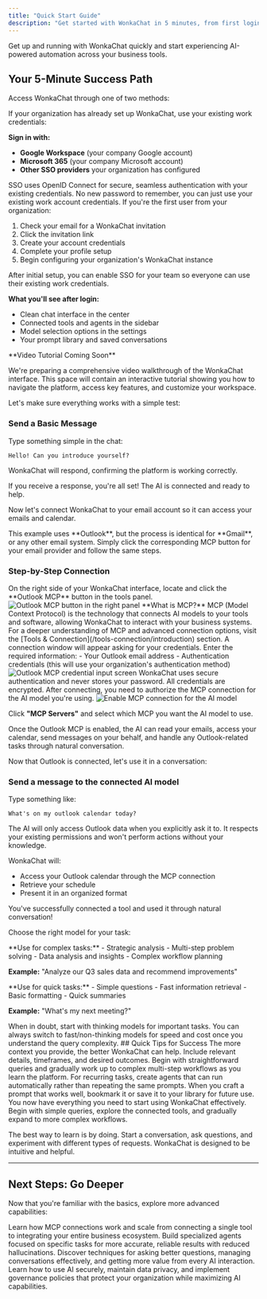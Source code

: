 ```yaml
---
title: "Quick Start Guide"
description: "Get started with WonkaChat in 5 minutes, from first login to your first AI-powered workflow."
---
```


Get up and running with WonkaChat quickly and start experiencing AI-powered automation across your business tools.


## Your 5-Minute Success Path

<Steps>
<Step title="First Login and Account Access">

Access WonkaChat through one of two methods:

<Tabs>
<Tab title="Team SSO Login">
If your organization has already set up WonkaChat, use your existing work credentials:

**Sign in with:**
- **Google Workspace** (your company Google account)
- **Microsoft 365** (your company Microsoft account)
- **Other SSO providers** your organization has configured

<Info>
SSO uses OpenID Connect for secure, seamless authentication with your existing credentials.
</Info>

<Check>
No new password to remember, you can just use your existing work account credentials.
</Check>
</Tab>

<Tab title="Invitation Setup">
If you're the first user from your organization:

1. Check your email for a WonkaChat invitation
2. Click the invitation link
3. Create your account credentials
4. Complete your profile setup
5. Begin configuring your organization's WonkaChat instance

<Tip>
After initial setup, you can enable SSO for your team so everyone can use their existing work credentials.
</Tip>
</Tab>
</Tabs>

**What you'll see after login:**
- Clean chat interface in the center
- Connected tools and agents in the sidebar
- Model selection options in the settings
- Your prompt library and saved conversations

</Step>

<Step title="Quick Navigation Tour">

<Info>
**Video Tutorial Coming Soon**

We're preparing a comprehensive video walkthrough of the WonkaChat interface. This space will contain an interactive tutorial showing you how to navigate the platform, access key features, and customize your workspace.
</Info>

</Step>

<Step title="Test Your First Message">

Let's make sure everything works with a simple test:

### Send a Basic Message

Type something simple in the chat:

```
Hello! Can you introduce yourself?
```

WonkaChat will respond, confirming the platform is working correctly.

<Check>
If you receive a response, you're all set! The AI is connected and ready to help.
</Check>


</Step>

<Step title="Connect Your First Tool (Outlook)">

Now let's connect WonkaChat to your email account so it can access your emails and calendar.

<Warning>
This example uses **Outlook**, but the process is identical for **Gmail**, or any other email system. Simply click the corresponding MCP button for your email provider and follow the same steps.
</Warning>

### Step-by-Step Connection

<Steps>
<Step title="Open the MCP Settings">
On the right side of your WonkaChat interface, locate and click the **Outlook MCP** button in the tools panel.

<Frame caption="Outlook MCP button location">
<img src="/images/outlook-mcp-button.png" alt="Outlook MCP button in the right panel" />
</Frame>

<Info>
**What is MCP?** MCP (Model Context Protocol) is the technology that connects AI models to your tools and software, allowing WonkaChat to interact with your business systems. 
For a deeper understanding of MCP and advanced connection options, visit the [Tools & Connection](/tools-connection/introduction) section.
</Info>

</Step>


<Step title="Add Your Credentials">
A connection window will appear asking for your credentials. Enter the required information:
- Your Outlook email address
- Authentication credentials (this will use your organization's authentication method)

<Frame caption="Outlook MCP credentials screen">
<img src="/images/outlook-mcp-credentials.png" alt="Outlook MCP credential input screen" />
</Frame>

<Info>
WonkaChat uses secure authentication and never stores your password. All credentials are encrypted.
</Info>
</Step>

<Step title="Enable MCP for Your Model">
After connecting, you need to authorize the MCP connection for the AI model you're using.

<Frame caption="Enable MCP for your model">
<img src="/images/enable-mcp-model.png" alt="Enable MCP connection for the AI model" />
</Frame>

Click **"MCP Servers"** and select which MCP you want the AI model to use.

<Check>
Once the Outlook MCP is enabled, the AI can read your emails, access your calendar, send messages on your behalf, and handle any Outlook-related tasks through natural conversation.
</Check>
</Step>
</Steps>

</Step>

<Step title="Your First Connected Conversation">

Now that Outlook is connected, let's use it in a conversation:

### Send a message to the connected AI model

Type something like:

```
What's on my outlook calendar today?
```
<Warning>
The AI will only access Outlook data when you explicitly ask it to. It respects your existing permissions and won't perform actions without your knowledge.
</Warning>


WonkaChat will:
- Access your Outlook calendar through the MCP connection
- Retrieve your schedule
- Present it in an organized format

<Check>
You've successfully connected a tool and used it through natural conversation!
</Check>

</Step>

<Step title="Understanding Model Selection">

Choose the right model for your task:

<CardGroup cols={2}>
<Card title="Thinking Models" icon="brain">
**Use for complex tasks:**
- Strategic analysis
- Multi-step problem solving
- Data analysis and insights
- Complex workflow planning

**Example:** "Analyze our Q3 sales data and recommend improvements"
</Card>

<Card title="Fast/Non-Thinking Models" icon="bolt">
**Use for quick tasks:**
- Simple questions
- Fast information retrieval
- Basic formatting
- Quick summaries

**Example:** "What's my next meeting?"
</Card>
</CardGroup>

<Tip>
When in doubt, start with thinking models for important tasks. You can always switch to fast/non-thinking models for speed and cost once you understand the query complexity.
</Tip>

</Step>

<Step>
## Quick Tips for Success

<CardGroup cols={2}>
<Card title="Be Specific" icon="crosshairs">
The more context you provide, the better WonkaChat can help. Include relevant details, timeframes, and desired outcomes.
</Card>

<Card title="Start Simple" icon="seedling">
Begin with straightforward queries and gradually work up to complex multi-step workflows as you learn the platform.
</Card>

<Card title="Use AI Agents" icon="robot">
For recurring tasks, create agents that can run automatically rather than repeating the same prompts.
</Card>

<Card title="Save Great Prompts" icon="bookmark">
When you craft a prompt that works well, bookmark it or save it to your library for future use.
</Card>
</CardGroup>

</Step>
</Steps>
<Tip>
You now have everything you need to start using WonkaChat effectively. Begin with simple queries, explore the connected tools, and gradually expand to more complex workflows.

The best way to learn is by doing. Start a conversation, ask questions, and experiment with different types of requests. WonkaChat is designed to be intuitive and helpful.
</Tip>

---

## Next Steps: Go Deeper

Now that you're familiar with the basics, explore more advanced capabilities:

<CardGroup cols={2}>
<Card title="Understand Tool Connection" icon="plug" href="/tools-connection/setting-up-your-first-connection">
Learn how MCP connections work and scale from connecting a single tool to integrating your entire business ecosystem.
</Card>

<Card title="Create AI Agents" icon="robot" href="/ai-agents/creating-your-first-agent">
Build specialized agents focused on specific tasks for more accurate, reliable results with reduced hallucinations.
</Card>

<Card title="Improve Your AI Usage" icon="wand-magic-sparkles" href="/improved-usage/index">
Discover techniques for asking better questions, managing conversations effectively, and getting more value from every AI interaction.
</Card>

<Card title="Security & Governance" icon="shield-check" href="/security-governance/index">
Learn how to use AI securely, maintain data privacy, and implement governance policies that protect your organization while maximizing AI capabilities.
</Card>
</CardGroup>

